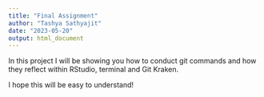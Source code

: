 ```yaml
---
title: "Final Assignment"
author: "Tashya Sathyajit"
date: "2023-05-20"
output: html_document
---
```


In this project I will be showing you how to conduct git commands and how they reflect within RStudio, terminal and Git Kraken.

I hope this will be easy to understand!